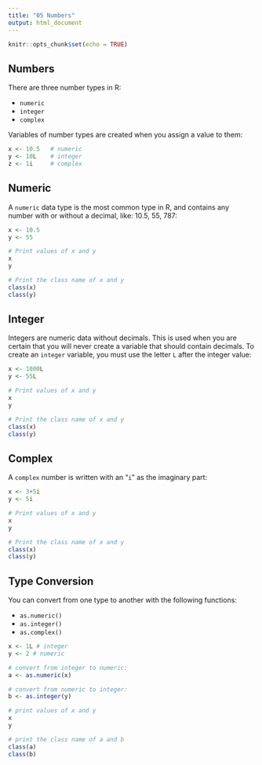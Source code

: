```yaml
---
title: "05 Numbers"
output: html_document
---
```


```r
knitr::opts_chunk$set(echo = TRUE)
```

## Numbers

There are three number types in R:

- `numeric`
- `integer`
- `complex`

Variables of number types are created when you assign a value to them:

```r
x <- 10.5   # numeric
y <- 10L    # integer
z <- 1i     # complex
```

## Numeric

A `numeric` data type is the most common type in R, and contains any number with or without a decimal, like: 10.5, 55, 787:

```r
x <- 10.5
y <- 55

# Print values of x and y
x
y

# Print the class name of x and y
class(x)
class(y)
```

## Integer

Integers are numeric data without decimals. This is used when you are certain that you will never create a variable that should contain decimals. To create an `integer` variable, you must use the letter `L` after the integer value:

```r
x <- 1000L
y <- 55L

# Print values of x and y
x
y

# Print the class name of x and y
class(x)
class(y)
```

## Complex

A `complex` number is written with an "`i`" as the imaginary part:

```r
x <- 3+5i
y <- 5i

# Print values of x and y
x
y

# Print the class name of x and y
class(x)
class(y)
```

## Type Conversion

You can convert from one type to another with the following functions:

- `as.numeric()`
- `as.integer()`
- `as.complex()`

```r
x <- 1L # integer
y <- 2 # numeric

# convert from integer to numeric:
a <- as.numeric(x)

# convert from numeric to integer:
b <- as.integer(y)

# print values of x and y
x
y

# print the class name of a and b
class(a)
class(b)
```


